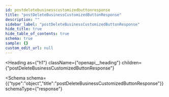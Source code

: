 ```yaml
---
id: postdeletebusinesscustomizedbuttonresponse
title: "postDeleteBusinessCustomizedButtonResponse"
description: ""
sidebar_label: "postDeleteBusinessCustomizedButtonResponse"
hide_title: true
hide_table_of_contents: true
schema: true
sample: {}
custom_edit_url: null
---
```



<Heading
  as={"h1"}
  className={"openapi__heading"}
  children={"postDeleteBusinessCustomizedButtonResponse"}
>
</Heading>





<Schema
  schema={{"type":"object","title":"postDeleteBusinessCustomizedButtonResponse"}}
  schemaType={"response"}
>
  
</Schema>
            